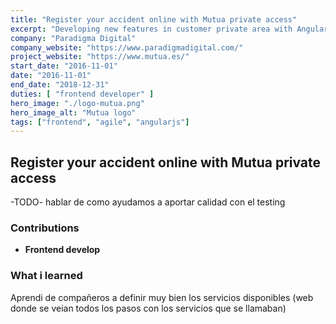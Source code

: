 ```yaml
---
title: "Register your accident online with Mutua private access"
excerpt: "Developing new features in customer private area with AngularJS"
company: "Paradigma Digital"
company_website: "https://www.paradigmadigital.com/"
project_website: "https://www.mutua.es/"
start_date: "2016-11-01"
date: "2016-11-01"
end_date: "2018-12-31"
duties: [ "frontend developer" ]
hero_image: "./logo-mutua.png"
hero_image_alt: "Mutua logo"
tags: ["frontend", "agile", "angularjs"]
---
```


## Register your accident online with Mutua private access

-TODO-
hablar de como ayudamos a aportar calidad con el testing

### Contributions
- **Frontend develop**

### What i learned
Aprendi de compañeros a definir muy bien los servicios disponibles
(web donde se veian todos los pasos con los servicios que se llamaban)

